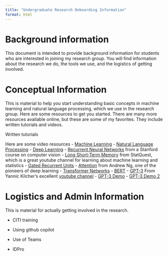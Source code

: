 ```yaml
---
title: "Undergraduate Research Onboarding Information"
format: html
---
```


# Background information
This document is intended to provide background information for students who are interested in joining my research group. You will find information about the research we do, the tools we use, and the logistics of getting involved.

 

# Conceptual Information 

This is material to help you start understanding basic concepts in machine learning and natural language processing, which we use in the research group. Here are some resources to get you started. There are many more resources available online, but these are some of my favorites. They include written tutorials and videos.

Written tutorials


Here are some video resources
- [Machine Learning](https://www.youtube.com/watch?v=ukzFI9rgwfU)
- [Natural Language Processing](https://www.youtube.com/watch?v=fOvTtapxa9c)
- [Deep Learning](https://www.youtube.com/watch?v=aircAruvnKk)
- [Recurrent Neural Networks](https://www.youtube.com/watch?v=6niqTuYFZLQ) from a Stanford course on computer vision
- [Long Short-Term Memory](https://www.youtube.com/watch?v=YCzL96nL7j0) from StatQuest, which is a great youtube channel for learning about machine learning and statistics
- [Gated Recurrent Units](https://www.youtube.com/watch?v=8HyCNIVRbSU)
- [Attention](https://www.youtube.com/watch?v=SysgYptB198) from Andrew Ng, one of the pioneers of deep learning
- [Transformer Networks](https://www.youtube.com/watch?v=4Bdc55j80l8)
- [BERT](https://www.youtube.com/watch?v=FKlPCK1uFrc)
- [GPT-3](https://www.youtube.com/watch?v=SY5PvZrJhLE) From Yannic Kilcher's excellent [youtube channel](https://www.youtube.com/channel/UCZHmQk67mSJgfCCTn7xBfew)
- [GPT-3 Demo](https://www.youtube.com/watch?v=9gBC9R-msAk)
- [GPT-3 Demo 2](https://www.youtube.com/watch?v=8V20JV3xspg)


 

# Logistics and Admin Information 

This is material for actually getting involved in the research. 

- CITI training 

- Using github copilot 

- Use of Teams 

- IDPro 